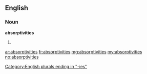 ==English==

===Noun===
'''absorptivities'''

# {{plural of|[[absorptivity]]}}

[[Category:English plurals ending in "-ies"]]

[[ar:absorptivities]]
[[fr:absorptivities]]
[[mg:absorptivities]]
[[my:absorptivities]]
[[no:absorptivities]]